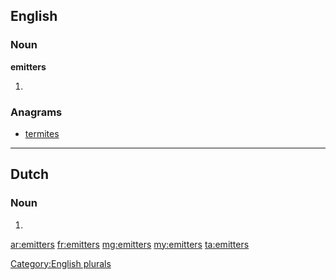 ==English==

===Noun===
'''emitters'''

# {{plural of|[[emitter]]}}

===Anagrams===
* [[termites#English|termites]]

[[Category:English plurals]]

----

==Dutch==

===Noun===
{{head|nl}}

# {{nl-noun-form|pl=1|emitter}}

[[ar:emitters]]
[[fr:emitters]]
[[mg:emitters]]
[[my:emitters]]
[[ta:emitters]]